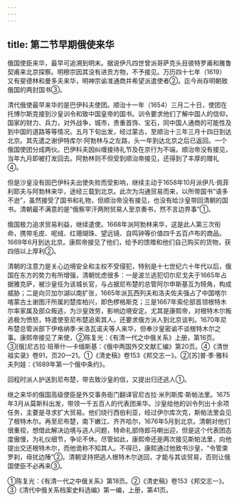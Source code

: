 ```yaml
---
---
---
```

title: 第二节早期俄使来华
---



俄国使臣来华，最早可追溯到明末。据说伊凡四世曾派哥萨克头目彼特罗甫和雅鲁契甫来北京探察。明穆宗因其没有进贡方物，不予接见。万历四十七年（1619）又有斐德林和曼多夫来华，明神宗谕准通商并希望派遣使者②。迄今尚存明朝致俄国的两封国书③。

清代俄使最早来华的是巴伊科夫使团。顺治十一年（1654）三月二十日，使团在托博尔斯克接到沙皇训令和致中国皇帝的国书。训令要求他们了解中国人的信仰，国家的财力、兵力，对外战争，城市，贵重首饰、宝石，同中国人通商的可能性及到中国的道路等等情况。五月下旬出发，经过蒙古，至顺治十三年三月十四日到达北京。其先遣之谢伊特库尔·阿勃林与之左路，头一年到达北京之后已返回。一个俄国使团分成两伙。巴伊科夫因纠缠接待礼节及在京行为不端，顺治帝没有接见，当年九月即被打发回去。阿勃林则不但受到顺治帝接见，还得到了丰厚的赠礼④。

但是沙皇没有因巴伊科夫出使失败而受影响，继续主动于1658年10月派伊凡·佩菲利耶夫与阿勃林来华，途经三载到北京。此次为沟通贸易而来，以所带国书“语多不逊”，虽然接受了国书和礼物，但顺治帝没有接见，也没有给沙皇带回清朝的国书。清朝最不满意的是“俄察罕汗两附贸易人至京奏书，然不言边界事”①。

俄国极力追求贸易利益，继续遣使。1668年派阿勃林来华，这是此人第三次衔命，携带毛皮、呢绒、红珊瑚珠、望远镜、自鸣钟等价值四千五百卢布的商品。1669年6月到达北京。康熙帝接见了他们，给予的馈赠和他们自己购买的货物，获四倍以上厚利②。

清朝的注意力是关心边境安全和主权不受侵犯，特别是十七世纪六十年代以后，俄国在东方的势力有所增强，清朝忧虑很多：一是波兰逃犯切尔尼戈夫于1665年占据雅克萨，被沙皇任为该城长官，与占据尼布楚的总管阿尔申斯基互为犄角，构成威胁；二是向贝加尔湖以南扩张，1665年派瓦西列夫和洛夫佐夫强占了中国喀尔喀蒙古土谢图汗所属的楚库柏兴，即色椤格斯克；三是1667年索伦部首领根特木尔率家属及部众叛逃，为沙皇效劳，影响边境安定。尤其是康熙帝，对根特木尔叛逃极为愤怒，特遣使至尼布楚追索其人，还要求俄方派人到北京谈判。1670年尼布楚总管派部下伊格纳季·米洛瓦诺夫等人来华，但奉沙皇密谕不谈根特木尔之事。康熙帝接见了来使，②陈复光：《有清一代之中俄关系》上册，第16页。③[俄]尼古拉·班蒂什—卡缅斯基：《俄中两国外交文献汇编》第20页。④《清世祖实录》卷91，页20—21。①《清史稿》卷153《邦交志一》。②[苏]普·季·雅科夫列娃：《1689年第一个俄中条约》。

回程时派人护送到尼布楚，带去致沙皇的信，又提出归还逃人①。

继之来华的俄国高级使臣是外交事务衙门翻译官尼古拉·米列斯库·斯帕法里。1675年3月从莫斯科出发，带领一千五百人的代表团来华。沙皇给他的训令列出十余项任务，主要是寻求扩大贸易。他们绕行西伯利亚，经过伊尔库次克，斯帕法里会见了根特木尔。再至尼布楚，南下嫩江、齐齐哈尔，1676年5月到北京。清朝对他们很重视，想借此解决边境与逃人问题，特命礼部侍郎马喇出迎，但是这个代表团态度傲慢，为礼仪细节，争论不休。尽管如此，康熙帝还是两次接见斯帕法里，向他提出交还根特木尔，而他诡称不知其人。不得已，康熙通过他致书沙皇，“令管束罗刹，毋扰边陲”②。清朝坚持把逃人根特木尔送回，才能与其谈贸易，否则让俄国使臣不必再来③。

①陈复光：《有清一代之中俄关系》第18页。②《清史稿》卷153《邦交志一》。③《清代中俄关系档案史料选编》第一编，上册，第41页。